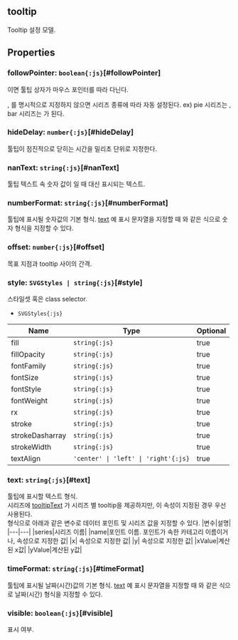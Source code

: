 ## **tooltip**
Tooltip 설정 모델.
## Properties

### followPointer: `boolean{:js}`[#followPointer]
<Content type="keyword" value="true"></Content>이면 툴팁 상자가 마우스 포인터를 따라 다닌다.


<Content type="keyword" value="false"></Content>, <Content type="keyword" value="true"></Content>를 명시적으로 지정하지 않으면 시리즈 종류에 따라 자동 설정된다.
ex) pie 시리즈는 <Content type="keyword" value="true"></Content>, bar 시리즈는 <Content type="keyword" value="false"></Content>가 된다.  
<DefaultValue value="undefined" contents=""></DefaultValue>
### hideDelay: `number{:js}`[#hideDelay]
툴팁이 점진적으로 닫히는 시간을 밀리초 단위로 지정한다.  
<DefaultValue value="Tooltip.HIDE_DELAY" contents=""></DefaultValue>
### nanText: `string{:js}`[#nanText]
툴팁 텍스트 속 숫자 값이 <Content type="keyword" value="NaN"></Content>일 때 대신 표시되는 텍스트.  
<DefaultValue value="''" contents=""></DefaultValue>
### numberFormat: `string{:js}`[#numberFormat]
툴팁에 표시될 숫자값의 기본 형식.
 [text](#text) 예 표시 문자열을 지정할 때  와 같은 식으로 숫자 형식을 지정할 수 있다.  
<DefaultValue value="undefined" contents=""></DefaultValue>
### offset: `number{:js}`[#offset]
목표 지점과 tooltip 사이의 간격.  
<DefaultValue value="8" contents=""></DefaultValue>
### style: `SVGStyles | string{:js}`[#style]
스타일셋 혹은 class selector.  
- `SVGStyles{:js}` 

| Name | Type | Optional |  
| ----- | ----- | ----- |  
| fill | `string{:js}` | true |  
| fillOpacity | `string{:js}` | true |  
| fontFamily | `string{:js}` | true |  
| fontSize | `string{:js}` | true |  
| fontStyle | `string{:js}` | true |  
| fontWeight | `string{:js}` | true |  
| rx | `string{:js}` | true |  
| stroke | `string{:js}` | true |  
| strokeDasharray | `string{:js}` | true |  
| strokeWidth | `string{:js}` | true |  
| textAlign | `'center' \| 'left' \| 'right'{:js}` | true |<DefaultValue value="undefined" contents=""></DefaultValue>
### text: `string{:js}`[#text]
툴팁에 표시할 텍스트 형식.<br/>
시리즈에 [tooltipText](/config/config/base/series#tooltiptext) 가 시리즈 별 tooltip을 제공하지만,
이 속성이 지정된 경우 우선 사용된다.<br/>  형식으로 아래과 같은 변수로 데이터 포인트 및 시리즈 값을 지정할 수 있다.
|변수|설명|
|---|---|
|series|시리즈 이름|
|name|포인트 이름. 포인트가 속한 카테고리 이름이거나, <Content type="expression" value="'x'"></Content> 속성으로 지정한 값|
|x|<Content type="expression" value="'x'"></Content> 속성으로 지정한 값|
|y|<Content type="expression" value="'y'"></Content> 속성으로 지정한 값|
|xValue|계산된 x값|
|yValue|계산된 y값|  
<DefaultValue value="undefined" contents=""></DefaultValue>
### timeFormat: `string{:js}`[#timeFormat]
툴팁에 표시될 날짜(시간)값의 기본 형식.
 [text](#text) 예 표시 문자열을 지정할 때  와 같은 식으로 날짜(시간) 형식을 지정할 수 있다.  
<DefaultValue value="undefined" contents=""></DefaultValue>
### visible: `boolean{:js}`[#visible]
표시 여부.  
<DefaultValue value="true" contents=""></DefaultValue>
